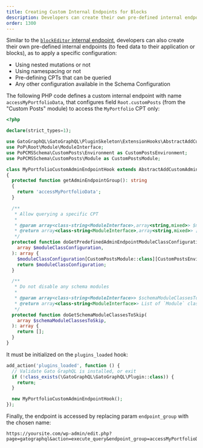 ```yaml
---
title: Creating Custom Internal Endpoints for Blocks
description: Developers can create their own pre-defined internal endpoints (to feed data to their application or blocks), as to apply a specific configuration.
order: 1300
---
```


Similar to the [`blockEditor` internal endpoint](/features/internal-endpoint-for-blocks), developers can also create their own pre-defined internal endpoints (to feed data to their application or blocks), as to apply a specific configuration:

- Using nested mutations or not
- Using namespacing or not
- Pre-defining CPTs that can be queried
- Any other configuration available in the Schema Configuration

The following PHP code defines a custom internal endpoint with name `accessMyPortfolioData`, that configures field `Root.customPosts` (from the "Custom Posts" module) to access the `MyPortfolio` CPT only:

```php
<?php

declare(strict_types=1);

use GatoGraphQL\GatoGraphQL\PluginSkeleton\ExtensionHooks\AbstractAddCustomAdminEndpointHook;
use PoP\Root\Module\ModuleInterface;
use PoPCMSSchema\CustomPosts\Environment as CustomPostsEnvironment;
use PoPCMSSchema\CustomPosts\Module as CustomPostsModule;

class MyPortfolioCustomAdminEndpointHook extends AbstractAddCustomAdminEndpointHook
{
  protected function getAdminEndpointGroup(): string
  {
    return 'accessMyPortfolioData';
  }

  /**
   * Allow querying a specific CPT
   *
   * @param array<class-string<ModuleInterface>,array<string,mixed>> $moduleClassConfiguration [key]: Module class, [value]: Configuration
   * @return array<class-string<ModuleInterface>,array<string,mixed>> [key]: Module class, [value]: Configuration
   */
  protected function doGetPredefinedAdminEndpointModuleClassConfiguration(
    array $moduleClassConfiguration,
  ): array {
    $moduleClassConfiguration[CustomPostsModule::class][CustomPostsEnvironment::QUERYABLE_CUSTOMPOST_TYPES] = ['MyPortfolio'];
    return $moduleClassConfiguration;
  }

  /**
   * Do not disable any schema modules
   *
   * @param array<class-string<ModuleInterface>> $schemaModuleClassesToSkip List of `Module` class which must not initialize their Schema services
   * @return array<class-string<ModuleInterface>> List of `Module` class which must not initialize their Schema services
   */
  protected function doGetSchemaModuleClassesToSkip(
    array $schemaModuleClassesToSkip,
  ): array {
    return [];
  }
}
```

It must be initialized on the `plugins_loaded` hook:

```php
add_action('plugins_loaded', function () {
  // Validate Gato GraphQL is installed, or exit
  if (!class_exists(\GatoGraphQL\GatoGraphQL\Plugin::class)) {
    return;
  }

  new MyPortfolioCustomAdminEndpointHook();
});
```

Finally, the endpoint is accessed by replacing param `endpoint_group` with the chosen name:

```apacheconf
https://yoursite.com/wp-admin/edit.php?page=gatographql&action=execute_query&endpoint_group=accessMyPortfolioData
```
